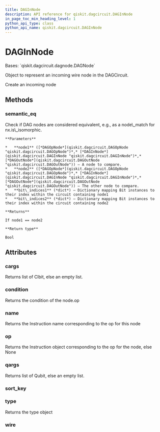 ```yaml
---
title: DAGInNode
description: API reference for qiskit.dagcircuit.DAGInNode
in_page_toc_min_heading_level: 1
python_api_type: class
python_api_name: qiskit.dagcircuit.DAGInNode
---
```


# DAGInNode

<Class id="qiskit.dagcircuit.DAGInNode" isDedicatedPage={true} github="https://github.com/qiskit/qiskit/tree/stable/0.20/qiskit/dagcircuit/dagnode.py" signature="DAGInNode(wire)" modifiers="class">
  Bases: `qiskit.dagcircuit.dagnode.DAGNode`

  Object to represent an incoming wire node in the DAGCircuit.

  Create an incoming node

  ## Methods

  <span id="qiskit-dagcircuit-daginnode-semantic-eq" />

  ### semantic\_eq

  <Function id="qiskit.dagcircuit.DAGInNode.semantic_eq" signature="DAGInNode.semantic_eq(node1, node2, bit_indices1=None, bit_indices2=None)" modifiers="static">
    Check if DAG nodes are considered equivalent, e.g., as a node\_match for nx.is\_isomorphic.

    **Parameters**

    *   **node1** ([*DAGOpNode*](qiskit.dagcircuit.DAGOpNode "qiskit.dagcircuit.DAGOpNode")*,* [*DAGInNode*](qiskit.dagcircuit.DAGInNode "qiskit.dagcircuit.DAGInNode")*,* [*DAGOutNode*](qiskit.dagcircuit.DAGOutNode "qiskit.dagcircuit.DAGOutNode")) – A node to compare.
    *   **node2** ([*DAGOpNode*](qiskit.dagcircuit.DAGOpNode "qiskit.dagcircuit.DAGOpNode")*,* [*DAGInNode*](qiskit.dagcircuit.DAGInNode "qiskit.dagcircuit.DAGInNode")*,* [*DAGOutNode*](qiskit.dagcircuit.DAGOutNode "qiskit.dagcircuit.DAGOutNode")) – The other node to compare.
    *   **bit\_indices1** (*dict*) – Dictionary mapping Bit instances to their index within the circuit containing node1
    *   **bit\_indices2** (*dict*) – Dictionary mapping Bit instances to their index within the circuit containing node2

    **Returns**

    If node1 == node2

    **Return type**

    Bool
  </Function>

  ## Attributes

  ### cargs

  <Attribute id="qiskit.dagcircuit.DAGInNode.cargs">
    Returns list of Clbit, else an empty list.
  </Attribute>

  ### condition

  <Attribute id="qiskit.dagcircuit.DAGInNode.condition">
    Returns the condition of the node.op
  </Attribute>

  ### name

  <Attribute id="qiskit.dagcircuit.DAGInNode.name">
    Returns the Instruction name corresponding to the op for this node
  </Attribute>

  ### op

  <Attribute id="qiskit.dagcircuit.DAGInNode.op">
    Returns the Instruction object corresponding to the op for the node, else None
  </Attribute>

  ### qargs

  <Attribute id="qiskit.dagcircuit.DAGInNode.qargs">
    Returns list of Qubit, else an empty list.
  </Attribute>

  ### sort\_key

  <Attribute id="qiskit.dagcircuit.DAGInNode.sort_key" />

  ### type

  <Attribute id="qiskit.dagcircuit.DAGInNode.type">
    Returns the type object
  </Attribute>

  ### wire

  <Attribute id="qiskit.dagcircuit.DAGInNode.wire" />
</Class>

